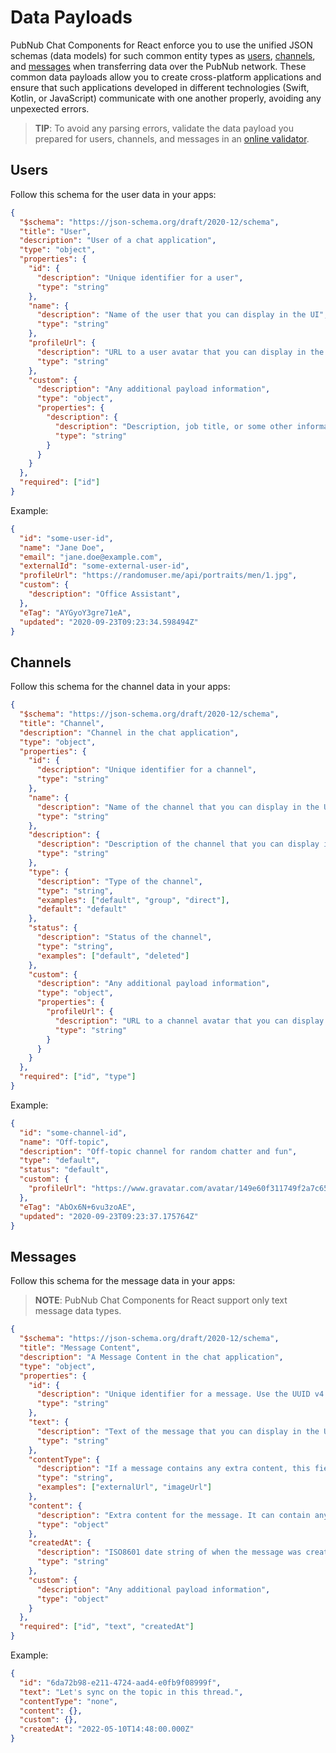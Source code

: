 
<Meta title="Introduction/Data Payloads" />

# Data Payloads

PubNub Chat Components for React enforce you to use the unified JSON schemas (data models) for such common entity types as [users](#users), [channels](#channels), and [messages](#messages) when transferring data over the PubNub network. These common data payloads allow you to create cross-platform applications and ensure that such applications developed in different technologies (Swift, Kotlin, or JavaScript) communicate with one another properly, avoiding any unpexected errors.

> **TIP**: To avoid any parsing errors, validate the data payload you prepared for users, channels, and messages in an [online validator](https://www.jsonschemavalidator.net).

## Users

Follow this schema for the user data in your apps:

```json
{
  "$schema": "https://json-schema.org/draft/2020-12/schema",
  "title": "User",
  "description": "User of a chat application",
  "type": "object",
  "properties": {
    "id": {
      "description": "Unique identifier for a user",
      "type": "string"
    },
    "name": {
      "description": "Name of the user that you can display in the UI",
      "type": "string"
    },
    "profileUrl": {
      "description": "URL to a user avatar that you can display in the UI",
      "type": "string"
    },
    "custom": {
      "description": "Any additional payload information",
      "type": "object",
      "properties": {
        "description": {
          "description": "Description, job title, or some other information that you can display in the UI",
          "type": "string"
        }
      }
    }
  },
  "required": ["id"]
}
```

Example:

```json
{
  "id": "some-user-id",
  "name": "Jane Doe",
  "email": "jane.doe@example.com",
  "externalId": "some-external-user-id",
  "profileUrl": "https://randomuser.me/api/portraits/men/1.jpg",
  "custom": {
    "description": "Office Assistant",
  },
  "eTag": "AYGyoY3gre71eA",
  "updated": "2020-09-23T09:23:34.598494Z"
}
```

## Channels

Follow this schema for the channel data in your apps:

```json
{
  "$schema": "https://json-schema.org/draft/2020-12/schema",
  "title": "Channel",
  "description": "Channel in the chat application",
  "type": "object",
  "properties": {
    "id": {
      "description": "Unique identifier for a channel",
      "type": "string"
    },
    "name": {
      "description": "Name of the channel that you can display in the UI",
      "type": "string"
    },
    "description": {
      "description": "Description of the channel that you can display in the UI",
      "type": "string"
    },
    "type": {
      "description": "Type of the channel",
      "type": "string",
      "examples": ["default", "group", "direct"],
      "default": "default"
    },
    "status": {
      "description": "Status of the channel",
      "type": "string",
      "examples": ["default", "deleted"]
    },
    "custom": {
      "description": "Any additional payload information",
      "type": "object",
      "properties": {
        "profileUrl": {
          "description": "URL to a channel avatar that you can display in the UI",
          "type": "string"
        }
      }
    }
  },
  "required": ["id", "type"]
}
```

Example:

```json
{
  "id": "some-channel-id",
  "name": "Off-topic",
  "description": "Off-topic channel for random chatter and fun",
  "type": "default",
  "status": "default",
  "custom": {
    "profileUrl": "https://www.gravatar.com/avatar/149e60f311749f2a7c6515f7b34?s=256&d=identicon"
  },
  "eTag": "AbOx6N+6vu3zoAE",
  "updated": "2020-09-23T09:23:37.175764Z"
}
```

## Messages

Follow this schema for the message data in your apps:

> **NOTE**: PubNub Chat Components for React support only text message data types.

```json
{
  "$schema": "https://json-schema.org/draft/2020-12/schema",
  "title": "Message Content",
  "description": "A Message Content in the chat application",
  "type": "object",
  "properties": {
    "id": {
      "description": "Unique identifier for a message. Use the UUID v4 algorithm.",
      "type": "string"
    },
    "text": {
      "description": "Text of the message that you can display in the UI",
      "type": "string"
    },
    "contentType": {
      "description": "If a message contains any extra content, this field describes its type",
      "type": "string",
      "examples": ["externalUrl", "imageUrl"]
    },
    "content": {
      "description": "Extra content for the message. It can contain any feature-specific data like URLs to external images.",
      "type": "object"
    },
    "createdAt": {
      "description": "ISO8601 date string of when the message was created",
      "type": "string"
    },
    "custom": {
      "description": "Any additional payload information",
      "type": "object"
    }
  },
  "required": ["id", "text", "createdAt"]
}
```

Example:

```json
{
  "id": "6da72b98-e211-4724-aad4-e0fb9f08999f",
  "text": "Let's sync on the topic in this thread.",
  "contentType": "none",
  "content": {},
  "custom": {},
  "createdAt": "2022-05-10T14:48:00.000Z"
}
```